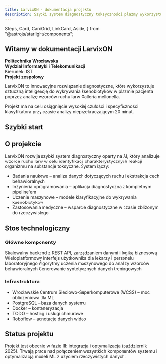 ```yaml
---
title: LarvixON - dokumentacja projektu
description: Szybki system diagnostyczny toksyczności plazmy wykorzystujący analizę behawioralną larw i algorytmy uczenia maszynowego
---
```


  Steps,
  Card,
  CardGrid,
  LinkCard,
  Aside,
} from "@astrojs/starlight/components";

## Witamy w dokumentacji LarvixON

**Politechnika Wrocławska**  
**Wydział Informatyki i Telekomunikacji**  
Kierunek: IST  
**Projekt zespołowy**

LarvixON to innowacyjne rozwiązanie diagnostyczne, które wykorzystuje sztuczną inteligencję do wykrywania ksenobiotyków w plazmie pacjenta poprzez analizę wzorców ruchu larw Galleria mellonella.

<Aside type="tip">
  Projekt ma na celu osiągnięcie wysokiej czułości i specyficzności
  klasyfikatora przy czasie analizy nieprzekraczającym 20 minut.
</Aside>

## Szybki start

<CardGrid>
  <LinkCard
    title="Przegląd projektu"
    href="project/overview/"
    description="Zapoznaj się z celami i zakresem projektu"
  />
  <LinkCard
    title="Technologie"
    href="project/technologies/"
    description="Stos technologiczny i narzędzia"
  />
  <LinkCard
    title="Harmonogram projektu"
    href="project/roadmap/"
    description="Plan projektu i kamienie milowe"
  />
  <LinkCard
    title="Zespół projektu"
    href="project/team/"
    description="Członkowie zespołu i promotor"
  />
</CardGrid>

## O projekcie

LarvixON rozwija szybki system diagnostyczny oparty na AI, który analizuje wzorce ruchu larw w celu identyfikacji charakterystycznych reakcji organizmu na substancje toksyczne. System łączy:

- Badania naukowe – analiza danych dotyczących ruchu i ekstrakcja cech behawioralnych
- Inżynieria oprogramowania – aplikacja diagnostyczna z kompletnym pipeline'em
- Uczenie maszynowe – modele klasyfikacyjne do wykrywania ksenobiotyków
- Zastosowania medyczne – wsparcie diagnostyczne w czasie zbliżonym do rzeczywistego

## Stos technologiczny

### Główne komponenty

<CardGrid>
  <Card title="Backend (Django, Python)">
    Skalowalny backend z REST API, zarządzaniem danymi i logiką biznesową
  </Card>
  <Card title="Frontend (Flutter)">
    Wieloplatformowy interfejs użytkownika dla lekarzy i personelu
    laboratoryjnego
  </Card>
  <Card title="Model ML (Python)">
    Algorytmy uczenia maszynowego do analizy wzorców behawioralnych
  </Card>
  <Card title="Symulacja (Unity)">
    Generowanie syntetycznych danych treningowych
  </Card>
</CardGrid>

### Infrastruktura

- Wrocławskie Centrum Sieciowo-Superkomputerowe (WCSS) – moc obliczeniowa dla ML
- PostgreSQL – baza danych systemu
- Docker – konteneryzacja
- TODO – hosting i usługi chmurowe
- Roboflow – adnotacje danych wideo

## Status projektu

Projekt jest obecnie w fazie III: integracja i optymalizacja (październik 2025). Trwają prace nad połączeniem wszystkich komponentów systemu i optymalizacją modeli ML z użyciem rzeczywistych danych.
